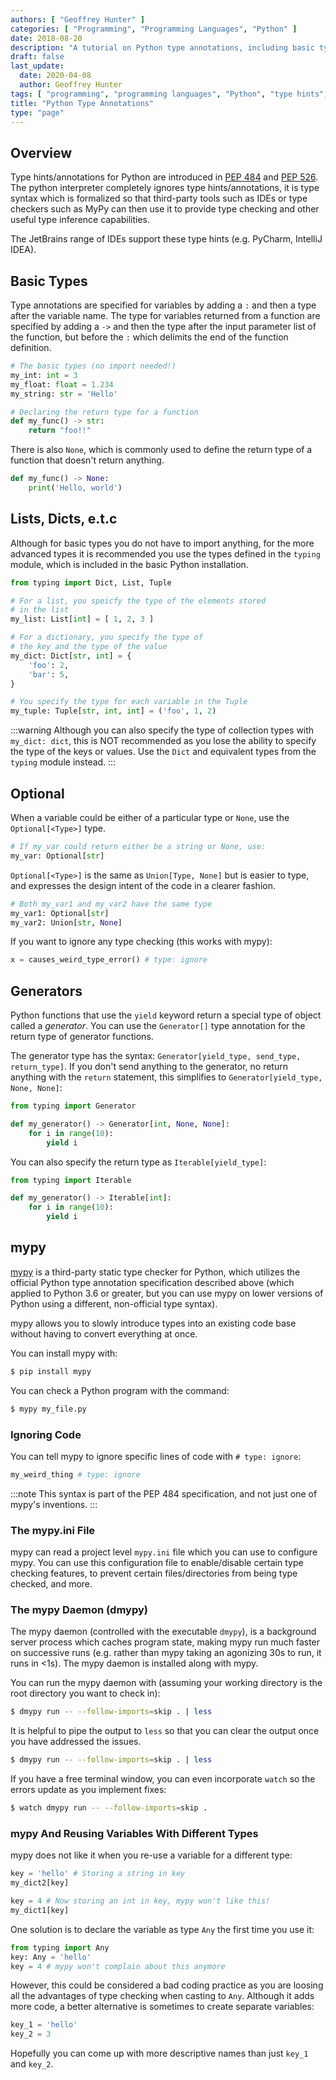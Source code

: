 ```yaml
---
authors: [ "Geoffrey Hunter" ]
categories: [ "Programming", "Programming Languages", "Python" ]
date: 2018-08-20
description: "A tutorial on Python type annotations, including basic types, Optional, casts and mypy."
draft: false
last_update:
  date: 2020-04-08
  author: Geoffrey Hunter
tags: [ "programming", "programming languages", "Python", "type hints", "type annotations", "syntax", "mypy", "PEP 526", "PEP 484", "code", "dmypy", "mypy daemon" ]
title: "Python Type Annotations"
type: "page"
---
```


## Overview

Type hints/annotations for Python are introduced in [PEP 484](https://www.python.org/dev/peps/pep-0484/) and [PEP 526](https://www.python.org/dev/peps/pep-0526/). The python interpreter completely ignores type hints/annotations, it is type syntax which is formalized so that third-party tools such as IDEs or type checkers such as MyPy can then use it to provide type checking and other useful type inference capabilities.

The JetBrains range of IDEs support these type hints (e.g. PyCharm, IntelliJ IDEA).

## Basic Types

Type annotations are specified for variables by adding a `:` and then a type after the variable name. The type for variables returned from a function are specified by adding a `->` and then the type after the input parameter list of the function, but before the `:` which delimits the end of the function definition.

```python
# The basic types (no import needed!)
my_int: int = 3
my_float: float = 1.234
my_string: str = 'Hello'

# Declaring the return type for a function
def my_func() -> str:
    return "foo!!"
```

There is also `None`, which is commonly used to define the return type of a function that doesn't return anything.

```python
def my_func() -> None:
    print('Hello, world')
```

## Lists, Dicts, e.t.c

Although for basic types you do not have to import anything, for the more advanced types it is recommended you use the types defined in the `typing` module, which is included in the basic Python installation.

```python    
from typing import Dict, List, Tuple

# For a list, you speicfy the type of the elements stored
# in the list
my_list: List[int] = [ 1, 2, 3 ]

# For a dictionary, you specify the type of
# the key and the type of the value
my_dict: Dict[str, int] = {
    'foo': 2,
    'bar': 5,
}

# You specify the type for each variable in the Tuple
my_tuple: Tuple[str, int, int] = ('foo', 1, 2)
```

:::warning
Although you can also specify the type of collection types with `my_dict: dict`, this is NOT recommended as you lose the ability to specify the type of the keys or values. Use the `Dict` and equivalent types from the `typing` module instead.
:::

## Optional

When a variable could be either of a particular type or `None`, use the `Optional[<Type>]` type.
    
```python
# If my_var could return either be a string or None, use:
my_var: Optional[str]
```

`Optional[<Type>]` is the same as `Union[Type, None]` but is easier to type, and expresses the design intent of the code in a clearer fashion.

```python
# Both my_var1 and my_var2 have the same type
my_var1: Optional[str]     
my_var2: Union[str, None]
```

If you want to ignore any type checking (this works with mypy):

```python    
x = causes_weird_type_error() # type: ignore
```

## Generators

Python functions that use the `yield` keyword return a special type of object called a _generator_. You can use the `Generator[]` type annotation for the return type of generator functions.

The generator type has the syntax: `Generator[yield_type, send_type, return_type]`. If you don't send anything to the generator, no return anything with the `return` statement, this simplifies to `Generator[yield_type, None, None]`:

```python
from typing import Generator

def my_generator() -> Generator[int, None, None]:
    for i in range(10):
        yield i

```

You can also specify the return type as `Iterable[yield_type]`:

```python
from typing import Iterable

def my_generator() -> Iterable[int]:
    for i in range(10):
        yield i
```

## mypy

[mypy](http://mypy-lang.org/) is a third-party static type checker for Python, which utilizes the official Python type annotation specification described above (which applied to Python 3.6 or greater, but you can use mypy on lower versions of Python using a different, non-official type syntax).

mypy allows you to slowly introduce types into an existing code base without having to convert everything at once.

You can install mypy with:

```sh
$ pip install mypy
```

You can check a Python program with the command:

```sh
$ mypy my_file.py
```

### Ignoring Code

You can tell mypy to ignore specific lines of code with `# type: ignore`:

```python
my_weird_thing # type: ignore
```

:::note
This syntax is part of the PEP 484 specification, and not just one of mypy's inventions.
:::

### The mypy.ini File

mypy can read a project level `mypy.ini` file which you can use to configure mypy. You can use this configuration file to enable/disable certain type checking features, to prevent certain files/directories from being type checked, and more.

### The mypy Daemon (dmypy)

The mypy daemon (controlled with the executable `dmypy`), is a background server process which caches program state, making mypy run much faster on successive runs (e.g. rather than mypy taking an agonizing 30s to run, it runs in &lt;1s). The mypy daemon is installed along with mypy.

You can run the mypy daemon with (assuming your working directory is the root directory you want to check in):

```sh
$ dmypy run -- --follow-imports=skip . | less
```

It is helpful to pipe the output to `less` so that you can clear the output once you have addressed the issues. 

```sh
$ dmypy run -- --follow-imports=skip . | less
```

If you have a free terminal window, you can even incorporate `watch` so the errors update as you implement fixes:

```sh
$ watch dmypy run -- --follow-imports=skip .
```

### mypy And Reusing Variables With Different Types

mypy does not like it when you re-use a variable for a different type:

```python
key = 'hello' # Storing a string in key
my_dict2[key]

key = 4 # Now storing an int in key, mypy won't like this!
my_dict1[key]
```

One solution is to declare the variable as type `Any` the first time you use it:

```python
from typing import Any
key: Any = 'hello'
key = 4 # mypy won't complain about this anymore
```

However, this could be considered a bad coding practice as you are loosing all the advantages of type checking when casting to `Any`. Although it adds more code, a better alternative is sometimes to create separate variables:

```python
key_1 = 'hello'
key_2 = 3
```

Hopefully you can come up with more descriptive names than just `key_1` and `key_2`.